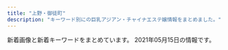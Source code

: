 ```yaml
---
title: "上野・御徒町"
description: "キーワード別にの巨乳アジアン・チャイナエステ嬢情報をまとめました。"
---
```


新着画像と新着キーワードをまとめています。
2021年05月15日の情報です。

<DmmAffiliateIns />
<KeywordTable
  shops={
    [
    {
        "keywords": {
            "90": 2,
            "85": 2,
            "86": 2
        },
        "url": "https://www.ueno-assistant.com/",
        "name": "\u5973\u624b",
        "img_links": [
            "http://www.ueno-assistant.com/images/1.jpg",
            "http://www.ueno-assistant.com/images/index_18.jpg",
            "http://www.ueno-assistant.com/images/index_07.png",
            "https://www.ueno-assistant.com/images/opbs21-4t.jpg",
            "https://www.ueno-assistant.com/images/index_07.png",
            "https://www.ueno-assistant.com/images/1.jpg",
            "https://www.ueno-assistant.com/images/index_05.png",
            "https://www.ueno-assistant.com/images/index_19.jpg",
            "http://www.ueno-assistant.com/images/4.jpg",
            "http://www.ueno-assistant.com/images/opbs20-9.jpg",
            "http://www.ueno-assistant.com/images/opbs21-4.jpg",
            "http://www.ueno-assistant.com/images/index_05.png",
            "https://www.ueno-assistant.com/images/index_03.png",
            "https://www.ueno-assistant.com/images/index_20.jpg",
            "http://www.ueno-assistant.com/images/index_19.jpg",
            "https://www.ueno-assistant.com/images/opbs20-17.jpg",
            "http://www.ueno-assistant.com/images/index_20.jpg",
            "http://www.ueno-assistant.com/images/index_08.png",
            "http://www.ueno-assistant.com/images/index_03.png",
            "http://www.ueno-assistant.com/images/opbs20-17.jpg",
            "https://www.ueno-assistant.com/images/es21-1.jpg",
            "https://www.ueno-assistant.com/images/index_08.png",
            "http://www.ueno-assistant.com/images/a0.jpg",
            "https://www.ueno-assistant.com/images/index_06.png",
            "http://www.ueno-assistant.com/images/index_06.png",
            "http://www.ueno-assistant.com/images/opbs21-4t.jpg",
            "https://www.ueno-assistant.com/images/index_09.png",
            "https://www.ueno-assistant.com/images/4.jpg",
            "https://www.ueno-assistant.com/images/a0.jpg",
            "https://www.ueno-assistant.com/images/opbs20-9.jpg",
            "http://www.ueno-assistant.com/images/index_02.png",
            "http://www.ueno-assistant.com/images/index_09.png",
            "https://www.ueno-assistant.com/images/index_02.png",
            "https://www.ueno-assistant.com/images/opbs21-4.jpg",
            "https://www.ueno-assistant.com/images/index_18.jpg",
            "http://www.ueno-assistant.com/images/es21-1.jpg"
        ],
        "station": "JR\u4e0a\u91ce\u99c5\u6d45\u8349\u53e3"
    },
    {
        "name": "Rei",
        "url": "http://yura-kunitachi.xyz/",
        "img_links": [
            "http://yura-kunitachi.xyz/_src/53513959/137080-osd41m-772.jpg",
            "http://yura-kunitachi.xyz/_src/53513953/navi_06.png",
            "http://yura-kunitachi.xyz/_src/53513929/wechatimg93.jpg",
            "http://yura-kunitachi.xyz/_src/53513935/wechatimg92.jpg",
            "http://yura-kunitachi.xyz/_src/53513931/wechatimg89.jpg",
            "http://yura-kunitachi.xyz/_src/53513947/navi_03.png",
            "http://yura-kunitachi.xyz/_src/53513943/navi_01.png",
            "http://yura-kunitachi.xyz/_src/53513910/5f5316158ec7f0d0727854410a5be46303a324b1fef3ef0de82fa8c4fe0f59d4.jpg",
            "http://yura-kunitachi.xyz/_src/53513967/xxl_44c52558b2be4d61a2f879da7d157c31.jpg",
            "http://yura-kunitachi.xyz/_src/53513945/navi_02.png",
            "http://yura-kunitachi.xyz/_src/53513951/navi_05.png",
            "http://yura-kunitachi.xyz/_src/53513957/wechatimg229.jpg",
            "http://yura-kunitachi.xyz/_src/53513949/navi_04.png",
            "http://yura-kunitachi.xyz/_src/55498274/wechatimg8.jpg",
            "http://yura-kunitachi.xyz/_src/53513961/wechatimg97.jpg",
            "http://yura-kunitachi.xyz/_src/53513933/wechatimg90.jpg",
            "http://yura-kunitachi.xyz/_src/53513965/wechatimg81_20210306210100439.jpg",
            "http://yura-kunitachi.xyz/_src/55498272/wechatimg91.jpg",
            "http://yura-kunitachi.xyz/_src/53513942/3da7d3dc6ee4f2d3861295bdb20452b671deb86c6f4e442ebce1715dc06eb99e.jpg",
            "http://yura-kunitachi.xyz/_src/53513955/cam.jpg",
            "http://yura-kunitachi.xyz/_src/53513963/wechatimg102.jpg"
        ],
        "station": "\u7530\u539f\u753a\u99c5\u30a8\u30ec\u30d9\u30fc\u30bf\u30fc\u53e3",
        "keywords": {}
    },
    {
        "station": "JR\u5fa1\u5f92\u753a\u99c5\u5357\u53e3",
        "keywords": {
            "D": 4,
            "87": 1,
            "C": 2,
            "88": 1,
            "85": 3,
            "E": 1,
            "86": 5,
            "\u30bb\u30af\u30b7\u30fc": 1
        },
        "img_links": [
            "https://moon-rabbit.info/js/sliderLine/slide_prev.png",
            "https://moon-rabbit.info/staffPhoto/s20201027003115.jpg",
            "https://moon-rabbit.info/staffPhoto/s20201026233537.jpg",
            "https://moon-rabbit.info/staffPhoto/b20201213182803.jpg",
            "https://moon-rabbit.info/staffPhoto/s20201027011627.jpg",
            "https://moon-rabbit.info/staffPhoto/s20210415212743.jpg",
            "https://moon-rabbit.info/staffPhoto/b20201027004342.jpg",
            "https://moon-rabbit.info/staffPhoto/s20210507144730.jpg",
            "https://moon-rabbit.info/staffPhoto/s20210401213854.jpg",
            "https://moon-rabbit.info/staffPhoto/s20210406172509.jpg",
            "https://moon-rabbit.info/staffPhoto/s20201026232438.jpg",
            "https://moon-rabbit.info/js/sliderLine/slide_next.png",
            "https://moon-rabbit.info/staffPhoto/s20210403124159.jpg",
            "https://moon-rabbit.info/staffPhoto/s20201027004342.jpg",
            "https://moon-rabbit.info/images/store/01.jpg",
            "https://moon-rabbit.info/staffPhoto/b20201026233328.jpg",
            "https://moon-rabbit.info/staffPhoto/b20201027011627.jpg",
            "https://moon-rabbit.info/images/store/03.jpg",
            "https://moon-rabbit.info/staffPhoto/b20201026232438.jpg",
            "https://moon-rabbit.info/staffPhoto/b20210415212743.jpg",
            "https://moon-rabbit.info/staffPhoto/s20210507144547.jpg",
            "https://moon-rabbit.info/staffPhoto/b20210401213854.jpg",
            "https://moon-rabbit.info/images/mobile.jpg",
            "https://moon-rabbit.info/staffPhoto/s20201213182803.jpg",
            "https://moon-rabbit.info/staffPhoto/s20201027002208.jpg",
            "https://moon-rabbit.info/staffPhoto/s20201026233328.jpg",
            "https://moon-rabbit.info/staffPhoto/b20201026233537.jpg",
            "https://moon-rabbit.info/images/returnBtn.png",
            "https://moon-rabbit.info/uploadfiles/images/campaignMoonRabbitInfo.jpg",
            "https://moon-rabbit.info/staffPhoto/s20210221135204.jpg",
            "https://moon-rabbit.info/staffPhoto/b20210221135204.jpg",
            "https://moon-rabbit.info/staffPhoto/b20201027003115.jpg",
            "https://moon-rabbit.info/images/store/02.jpg",
            "https://moon-rabbit.info/staffPhoto/b20210507144547.jpg",
            "https://moon-rabbit.info/staffPhoto/b20210406172509.jpg",
            "https://moon-rabbit.info/images/store/04.jpg",
            "https://moon-rabbit.info/staffPhoto/b20201027011549.jpg",
            "https://moon-rabbit.info/staffPhoto/s20210326172946.jpg",
            "https://moon-rabbit.info/staffPhoto/b20201027002208.jpg",
            "https://moon-rabbit.info/staffPhoto/s20201027011549.jpg",
            "https://moon-rabbit.info/staffPhoto/b20210403124159.jpg",
            "https://moon-rabbit.info/staffPhoto/b20210507144730.jpg",
            "https://moon-rabbit.info/staffPhoto/b20210416205502.jpg",
            "https://moon-rabbit.info/staffPhoto/b20210326172946.jpg",
            "https://moon-rabbit.info/staffPhoto/s20210416205502.jpg"
        ],
        "url": "https://moon-rabbit.info/",
        "name": "\u6708\u514e \u30b2\u30c3\u30c8"
    },
    {
        "img_links": [
            "http://www.sh-riraks.xyz/img/ttl_pickup.png",
            "http://www.sh-riraks.xyz/img/ttl_girls.png",
            "http://www.sh-riraks.xyz/uploads/201130/1-201130133029220.jpg",
            "http://www.sh-riraks.xyz/uploads/201130/1-201130133012441.jpg",
            "http://www.sh-riraks.xyz/uploads/201130/1-201130132956292.jpg",
            "http://www.sh-riraks.xyz/img/ttl_wnew.png",
            "http://www.sh-riraks.xyz/uploads/201130/1-201130132942Y6.jpg",
            "http://www.sh-riraks.xyz/uploads/201130/1-20113013311Rc.jpg",
            "http://www.sh-riraks.xyz/uploads/200617/1-20061G54941Z9.jpg",
            "http://www.sh-riraks.xyz/uploads/201130/1-201130133215X9.jpg",
            "http://www.sh-riraks.xyz/uploads/181001/1-1Q001142IB48.jpg",
            "http://www.sh-riraks.xyz/uploads/200617/1-20061G54ZQ14.jpg",
            "http://www.sh-riraks.xyz/uploads/180521/1-1P5211649103K.jpg",
            "http://www.sh-riraks.xyz/uploads/200617/1-20061G54TIb.jpg",
            "http://www.sh-riraks.xyz/uploads/181001/1-1Q001142T6406.jpg",
            "http://www.sh-riraks.xyz/uploads/201130/1-201130133129441.jpg",
            "http://www.sh-riraks.xyz/img/ttl_mobile.png",
            "http://www.sh-riraks.xyz/uploads/180521/1-1P52116495SC.jpg",
            "http://www.sh-riraks.xyz/uploads/201130/1-201130133045611.jpg",
            "http://www.sh-riraks.xyz/uploads/191015/1-1910151T03I48.jpg",
            "http://www.sh-riraks.xyz/uploads/allimg/180604/1-1P60410212A02.jpg",
            "http://www.sh-riraks.xyz/uploads/201130/1-201130133145E0.jpg",
            "http://www.sh-riraks.xyz/img/ttl_staff.png",
            "http://www.sh-riraks.xyz/uploads/190611/1-1Z611153S2561.jpg",
            "http://www.sh-riraks.xyz/uploads/200107/1-20010F92019226.jpg"
        ],
        "name": "\u5922\u306e\u8776\u3005",
        "url": "http://www.sh-riraks.xyz/",
        "keywords": {
            "C": 17
        },
        "station": "JR\u5fa1\u5f92\u753a\u99c5\u5357\u53e3"
    },
    {
        "keywords": {},
        "name": "\u53f0\u6e7e\u30ea\u30be\u30fc\u30c8",
        "url": "http://taiwan-resort.com/",
        "img_links": [
            "http://taiwan-resort.com/img/tel_img.png",
            "http://taiwan-resort.com/img/head_img.png",
            "http://taiwan-resort.com/img/corona-3.jpg",
            "http://taiwan-resort.com/img/mask01.jpg",
            "http://taiwan-resort.com/img/photo_01.jpg",
            "http://taiwan-resort.com/img/anna.png",
            "http://taiwan-resort.com/img/3kenon.png",
            "http://taiwan-resort.com/img/pagetop.png",
            "http://taiwan-resort.com/img/aoi.jpg",
            "http://taiwan-resort.com/img/rei.jpg",
            "http://taiwan-resort.com/img/2biore.png",
            "http://taiwan-resort.com/img/mask03.jpg",
            "http://taiwan-resort.com/img/topbg02.jpg",
            "http://taiwan-resort.com/img/corona-4.jpg",
            "http://taiwan-resort.com/img/hina.jpg",
            "http://taiwan-resort.com/img/coming.jpg",
            "http://taiwan-resort.com/img/sara002.jpg",
            "http://taiwan-resort.com/img/corona-5.jpg",
            "http://taiwan-resort.com/img/mask04.jpg",
            "http://taiwan-resort.com/img/1purazuma.png",
            "http://taiwan-resort.com/img/emi001.jpg",
            "http://taiwan-resort.com/img/erika01.jpg",
            "http://taiwan-resort.com/img/sayaka.jpg",
            "http://taiwan-resort.com/img/honoka02.jpg",
            "http://taiwan-resort.com/img/kasumi.jpg",
            "http://taiwan-resort.com/img/yuki.jpg",
            "http://taiwan-resort.com/img/corona-2.jpg",
            "http://taiwan-resort.com/img/mask02.jpg",
            "http://taiwan-resort.com/img/iphone.png",
            "http://taiwan-resort.com/img/4ugai.png",
            "http://taiwan-resort.com/img/mami002.png",
            "http://taiwan-resort.com/img/mask05.jpg"
        ],
        "station": "JR\u5fa1\u5f92\u753a\u99c5\u5357\u53e3"
    },
    {
        "station": "JR\u5fa1\u5f92\u753a\u99c5\u5357\u53e3",
        "img_links": [
            "http://esthe-massage.black/images/sta11.jpg",
            "http://esthe-massage.black/images/acc.jpg",
            "http://esthe-massage.black/images/cg4.jpg",
            "http://esthe-massage.black/images/tit4.png",
            "http://esthe-massage.black/images/sta1.jpg",
            "http://esthe-massage.black/images/cg7.jpg",
            "http://esthe-massage.black/images/footer.jpg",
            "http://esthe-massage.black/images/sys02.jpg",
            "http://esthe-massage.black/images/cg8.jpg",
            "http://esthe-massage.black/images/sta3.jpg",
            "http://esthe-massage.black/images/index_bn_03.jpg",
            "http://esthe-massage.black/images/cg1.jpg",
            "http://esthe-massage.black/images/sta8.jpg",
            "http://esthe-massage.black/images/index_an_04.jpg",
            "http://esthe-massage.black/images/index_bn_01.jpg",
            "http://esthe-massage.black/images/index_an_06.jpg",
            "http://esthe-massage.black/images/sta12.jpg",
            "http://esthe-massage.black/images/index_bn_05.jpg",
            "http://esthe-massage.black/images/qr.jpg",
            "http://esthe-massage.black/images/tit2.png",
            "http://esthe-massage.black/images/index_an_03.jpg",
            "http://esthe-massage.black/images/sta10.jpg",
            "http://esthe-massage.black/images/sta6.jpg",
            "http://esthe-massage.black/images/sys03.jpg",
            "http://cdn.dino-es.com/images/logo/88x31DinoEs.png",
            "http://esthe-massage.black/images/te.png",
            "http://esthe-massage.black/images/index_an_02.jpg",
            "http://esthe-massage.black/images/tit5.png",
            "http://esthe-massage.black/images/tit1.png",
            "http://esthe-massage.black/images/cg12.jpg",
            "http://esthe-massage.black/images/top.jpg",
            "http://esthe-massage.black/images/cg2.jpg",
            "http://esthe-massage.black/images/cg3.jpg",
            "http://esthe-massage.black/images/cg10.jpg",
            "http://esthe-massage.black/images/sta2.jpg",
            "http://esthe-massage.black/images/sta7.jpg",
            "http://esthe-massage.black/images/index_an_05.jpg",
            "http://esthe-massage.black/images/index_an_01.jpg",
            "http://esthe-massage.black/images/link_3.jpg",
            "http://esthe-massage.black/images/cg11.jpg",
            "http://esthe-massage.black/images/sta5.jpg",
            "http://esthe-massage.black/images/cg5.jpg",
            "http://esthe-massage.black/images/index_bn_06.jpg",
            "http://esthe-massage.black/images/sys01.jpg",
            "http://esthe-massage.black/images/index_bn_02.jpg",
            "http://esthe-massage.black/images/cg6.jpg"
        ],
        "name": "\u30ab\u30eb\u30de\u30ea\u30be\u30fc\u30c8\uff06\u30b9\u30d1",
        "url": "http://esthe-massage.black/",
        "keywords": {
            "E": 4,
            "89": 4,
            "D": 16,
            "82": 30,
            "C": 4,
            "84": 8
        }
    },
    {
        "station": "JR\u5fa1\u5f92\u753a\u99c5\u5357\u53e3",
        "url": "http://ikoi.ies.fun/",
        "img_links": [],
        "name": "\u61a9",
        "keywords": {}
    },
    {
        "station": "JR\u5fa1\u5f92\u753a\u99c5\u5317\u53e3",
        "img_links": [],
        "keywords": {},
        "name": "\u30de\u30ab\u30ed\u30f3",
        "url": "http://www.macaron.esjoho.com/"
    },
    {
        "station": "JR\u4e0a\u91ce\u99c5\u5165\u8c37\u53e3",
        "url": "https://ueno-mensesthe.com/",
        "img_links": [
            "https://ueno-mensesthe.com/wp/wp-content/uploads/2021/04/haruko2-150x150.jpg",
            "https://ueno-mensesthe.com/footer/footer-line.png",
            "https://ueno-mensesthe.com/footer/footer-tel.png",
            "https://ueno-mensesthe.com/wp/wp-content/uploads/2021/02/hina-150x150.jpg",
            "https://ueno-mensesthe.com/room/room-l1.jpg",
            "https://ueno-mensesthe.com/icon/line.png",
            "https://ueno-mensesthe.com/wp/wp-content/uploads/2021/03/ayumi1.jpg",
            "https://ueno-mensesthe.com/images/top0.jpg",
            "https://ueno-mensesthe.com/wp/wp-content/uploads/2021/04/sari2.jpg",
            "https://ueno-mensesthe.com/wp/wp-content/uploads/2021/02/hina3.jpg",
            "https://ueno-mensesthe.com/room/room-l8.jpg",
            "https://ueno-mensesthe.com/wp/wp-content/uploads/2021/02/mirai1.jpg",
            "https://ueno-mensesthe.com/images/cos2.jpg",
            "https://ueno-mensesthe.com/images/top3.jpg",
            "https://ueno-mensesthe.com/wp/wp-content/uploads/2021/02/yuki.jpg",
            "https://ueno-mensesthe.com/room/room-l7.jpg",
            "https://ueno-mensesthe.com/images/clear.png",
            "https://ueno-mensesthe.com/wp/wp-content/uploads/2021/03/ayumi2-1-200x300.jpg",
            "https://ueno-mensesthe.com/icon/facebook.png",
            "https://ueno-mensesthe.com/wp/wp-content/uploads/2021/05/hikari-1.jpg",
            "https://ueno-mensesthe.com/images/top1.jpg",
            "https://ueno-mensesthe.com/wp/wp-content/uploads/2021/02/hina2.jpg",
            "https://ueno-mensesthe.com/wp/wp-content/uploads/2021/03/ayumi2-1-150x150.jpg",
            "https://ueno-mensesthe.com/images/flower.png",
            "https://ueno-mensesthe.com/wp/wp-content/uploads/2021/02/hana.jpg",
            "https://ueno-mensesthe.com/wp/wp-content/uploads/2021/04/haruko2.jpg",
            "https://ueno-mensesthe.com/room/room-l2.jpg",
            "https://ueno-mensesthe.com/wp/wp-content/uploads/2021/02/yuki2.jpg",
            "https://ueno-mensesthe.com/wp/wp-content/uploads/2021/04/sari2-150x150.jpg",
            "https://ueno-mensesthe.com/room/room-l4.jpg",
            "https://ueno-mensesthe.com/wp/wp-content/uploads/2021/02/hina.jpg",
            "https://ueno-mensesthe.com/icon/yelp.png",
            "https://ueno-mensesthe.com/wp/wp-content/uploads/2021/05/kaori-1.jpg",
            "https://ueno-mensesthe.com/wp/wp-content/uploads/2021/04/haruko1.jpg",
            "https://ueno-mensesthe.com/images/qrcode.png",
            "https://ueno-mensesthe.com/footer/footer-staff.png",
            "https://ueno-mensesthe.com/room/room-l3.jpg",
            "https://ueno-mensesthe.com/wp/wp-content/uploads/2021/05/ai-1.jpg",
            "https://ueno-mensesthe.com/wp/wp-content/uploads/2021/03/ayumi2.jpg",
            "https://ueno-mensesthe.com/wp/wp-content/uploads/2021/04/sari2-200x300.jpg",
            "https://ueno-mensesthe.com/wp/wp-content/uploads/2021/02/hina-200x300.jpg",
            "https://ueno-mensesthe.com/images/top2.jpg",
            "https://ueno-mensesthe.com/wp/wp-content/uploads/2021/04/haruko2-200x300.jpg",
            "https://ueno-mensesthe.com/wp/wp-content/uploads/2021/01/main-300x244.png",
            "https://ueno-mensesthe.com/images/cos1.jpg",
            "https://ueno-mensesthe.com/wp/wp-content/uploads/2021/01/main-150x150.png",
            "https://ueno-mensesthe.com/images/main-sp.jpg",
            "https://ueno-mensesthe.com/room/room-l10.jpg",
            "https://ueno-mensesthe.com/wp/wp-content/uploads/2021/02/mirai2.jpg",
            "https://ueno-mensesthe.com/room/room-l9.jpg",
            "https://ueno-mensesthe.com/wp/wp-content/uploads/2021/04/sari1.jpg",
            "https://ueno-mensesthe.com/images/header3.png",
            "https://ueno-mensesthe.com/icon/twitter.png",
            "https://ueno-mensesthe.com/images/main.jpg"
        ],
        "keywords": {
            "D": 20,
            "\u30bb\u30af\u30b7\u30fc": 4,
            "C": 10,
            "F": 4
        },
        "name": "\u697d\u5712"
    },
    {
        "keywords": {},
        "img_links": [
            "http://lena.este.work/images/bnr_200_40.jpg",
            "http://lena.este.work/images/mainvisual2_right.jpg",
            "http://lena.este.work/images/mainvisual2_left.jpg",
            "http://lena.este.work/images/icon_twitter.png",
            "http://lena.este.work/images/bnr_160_45.jpg",
            "http://lena.este.work/images/line.png",
            "http://lena.este.work/images/bnr_468_60.jpg",
            "http://lena.este.work/images/mainvisual_txt.png",
            "http://lena.este.work/images/mainvisual1_left.jpg",
            "http://lena.este.work/images_staff/staff-1.jpg",
            "http://lena.este.work/images_staff/staff-2.jpg",
            "http://lena.este.work/images/no_image.jpg",
            "http://lena.este.work/images_staff/staff-4.jpg",
            "http://lena.este.work/images/mainvisual1_right.jpg",
            "http://lena.este.work/images/bnr_88_31.jpg",
            "http://lena.este.work/images_staff/staff-3.jpg"
        ],
        "name": "\u30a2\u30ed\u30de\u30ed\u30ea\u30fc\u30bf",
        "url": "http://lena.este.work/",
        "station": "\u6e6f\u5cf6\u99c5"
    },
    {
        "img_links": [
            "http://ndyjp.com/images/1/8.jpg",
            "http://ndyjp.com/images/s5.jpg",
            "http://ndyjp.com/images/1/a13.jpg",
            "http://ndyjp.com/images/1/2.jpg",
            "http://ndyjp.com/images/s1.jpg",
            "http://ndyjp.com/images/1/a12.jpg",
            "http://ndyjp.com/images/1/a10.jpg",
            "http://ndyjp.com/images/s4.jpg",
            "http://ndyjp.com/images/mobile.jpg",
            "http://ndyjp.com/images/1/4.jpg",
            "http://ndyjp.com/images/1/3.jpg",
            "http://ndyjp.com/images/1/a5.jpg",
            "http://ndyjp.com/images/staff10.jpg",
            "http://ndyjp.com/images/1/a15.jpg",
            "http://ndyjp.com/images/staff9.jpg",
            "http://ndyjp.com/images/1/a11.jpg",
            "http://ndyjp.com/images/1/a14.jpg",
            "http://ndyjp.com/images/s03.jpg",
            "http://ndyjp.com/images/staff1.jpg",
            "http://ndyjp.com/images/ditu.jpg",
            "http://ndyjp.com/images/staff11.jpg",
            "http://ndyjp.com/images/s3.jpg",
            "http://ndyjp.com/images/top.png",
            "http://ndyjp.com/images/s2.jpg",
            "http://ndyjp.com/images/1/1.jpg"
        ],
        "name": "\u7652\u3057\u30d9\u30b9\u30c8",
        "station": "JR\u5fa1\u5f92\u753a\u99c5\u5317\u53e3",
        "url": "http://ndyjp.com/",
        "keywords": {
            "C": 7
        }
    },
    {
        "url": "http://tubakihime.link/",
        "station": "\u6e6f\u5cf6\u99c52\u756a",
        "keywords": {},
        "img_links": [
            "http://tubakihime.link/_src/54585085/4.jpg",
            "http://tubakihime.link/_src/54585079/1.jpg",
            "http://tubakihime.link/_src/54585177/wechatimg1740.jpg",
            "http://tubakihime.link/_src/54585112/wechatimg1741.jpg",
            "http://tubakihime.link/_src/54585171/wechatimg1739.jpg",
            "http://tubakihime.link/_src/54585157/wechatimg1740.jpg",
            "http://tubakihime.link/_src/55239408/heaven2.png",
            "http://tubakihime.link/_src/54585174/wechatimg1741.jpg",
            "http://tubakihime.link/_src/54585103/5.jpg",
            "http://tubakihime.link/_src/54585122/wechatimg1743.jpg",
            "http://tubakihime.link/_src/54585172/wechatimg1739.jpg",
            "http://tubakihime.link/_src/54585097/2.jpg",
            "http://tubakihime.link/_src/54585099/3.jpg",
            "http://tubakihime.link/_src/54585101/4.jpg",
            "http://tubakihime.link/_src/54585113/wechatimg1743.jpg",
            "http://tubakihime.link/_src/54585170/wechatimg1743.jpg",
            "http://tubakihime.link/_src/54585155/cam.jpg",
            "http://tubakihime.link/_src/54585148/heaven4.png",
            "http://tubakihime.link/_src/54585081/2.jpg",
            "http://tubakihime.link/_src/54585156/wechatimg1740.jpg",
            "http://tubakihime.link/_src/54585166/wechatimg1741.jpg",
            "http://tubakihime.link/_src/54585109/cam.jpg",
            "http://tubakihime.link/_src/54585154/wechatimg1739.jpg",
            "http://tubakihime.link/_src/54585110/cam.jpg",
            "http://tubakihime.link/_src/54585143/wechatimg1739.jpg",
            "http://tubakihime.link/_src/54585087/5.jpg",
            "http://tubakihime.link/_src/54585169/wechatimg1743.jpg",
            "http://tubakihime.link/_src/54585094/wechatimg1743.jpg",
            "http://tubakihime.link/_src/54585093/wechatimg1741.jpg",
            "http://tubakihime.link/_src/54585107/cam.jpg",
            "http://tubakihime.link/_src/54585181/wechatimg313.jpg",
            "http://tubakihime.link/_src/54585124/wechatimg1739.jpg",
            "http://tubakihime.link/_src/54585083/3.jpg",
            "http://tubakihime.link/_src/54585146/int2.png",
            "http://tubakihime.link/_src/54585144/wechatimg1740.jpg",
            "http://tubakihime.link/_src/54585105/6.jpg",
            "http://tubakihime.link/_src/54585095/1.jpg",
            "http://tubakihime.link/_src/54585178/wechatimg1740.jpg",
            "http://tubakihime.link/_src/54585175/wechatimg1741.jpg",
            "http://tubakihime.link/_src/54585089/6.jpg",
            "http://tubakihime.link/_src/55239393/heaven1.png"
        ],
        "name": "HEAVEN\u30fb\u30d8\u30d6\u30f3"
    },
    {
        "url": "http://rlx-salon.com/",
        "img_links": [
            "http://rlx-salon.com/img/nav-004.png",
            "http://rlx-salon.com/staff/riri/01.png",
            "http://rlx-salon.com/img/no.png",
            "http://rlx-salon.com/img/stb.jpg",
            "http://rlx-salon.com/img/nav-006.png",
            "http://rlx-salon.com/img/tel.png",
            "http://rlx-salon.com/img/stt.jpg",
            "http://rlx-salon.com/img/nav-002.png",
            "http://rlx-salon.com/staff/ruru/01.png",
            "http://rlx-salon.com/img/nav-005.png",
            "http://rlx-salon.com/staff/risa/01.png",
            "http://rlx-salon.com/img/nav-003.png",
            "http://rlx-salon.com/img/nav-001.png"
        ],
        "station": "\u8535\u524d\u99c5",
        "name": "\u30d0\u30cb\u30e9",
        "keywords": {}
    },
    {
        "name": "\u5a9a\u59eb\uff5e\u30d3\u30ad\uff5e",
        "station": "JR\u5fa1\u5f92\u753a\u99c5\u5317\u53e3",
        "img_links": [
            "http://biki-massage.work/sp/img/s1.jpg",
            "http://biki-massage.work/img/s6.jpg",
            "http://biki-massage.work/sp/img/time.jpg",
            "http://biki-massage.work/img/head.jpg",
            "http://biki-massage.work/img/sta6.jpg",
            "http://biki-massage.work/sp/img/t-s.jpg",
            "http://biki-massage.work/sp/img/t-a.jpg",
            "http://biki-massage.work/img/fla1.jpg",
            "http://biki-massage.work/sp/img/tel.jpg",
            "http://biki-massage.work/sp/img/botton.jpg",
            "http://biki-massage.work/sp/img/t-r.jpg",
            "http://biki-massage.work/sp/img/add.jpg",
            "http://biki-massage.work/img/campian.jpg",
            "http://biki-massage.work/img/nos.jpg",
            "http://biki-massage.work/sp/img/pc.jpg",
            "http://biki-massage.work/img/s3.jpg",
            "http://biki-massage.work/sp/img/s3.jpg",
            "http://biki-massage.work/img/fla3.jpg",
            "http://biki-massage.work/img/sta1.jpg",
            "http://biki-massage.work/img/fla2.jpg",
            "http://biki-massage.work/img/sta5.jpg",
            "http://biki-massage.work/sp/img/s4.jpg",
            "http://biki-massage.work/sp/img/pic.jpg",
            "http://biki-massage.work/sp/img/tit.jpg",
            "http://biki-massage.work/sp/img/s6.jpg",
            "http://biki-massage.work/img/s5.jpg",
            "http://biki-massage.work/img/botton.jpg",
            "http://biki-massage.work/sp/img/p3.jpg",
            "http://biki-massage.work/sp/img/s5.jpg",
            "http://biki-massage.work/sp/img/sys.jpg",
            "http://biki-massage.work/img/s2.jpg",
            "http://biki-massage.work/img/st1.jpg",
            "http://biki-massage.work/sp/img/p2.jpg",
            "http://biki-massage.work/img/mo.png",
            "http://biki-massage.work/img/st2.jpg",
            "http://biki-massage.work/sp/img/info.jpg",
            "http://biki-massage.work/img/s4.jpg",
            "http://biki-massage.work/sp/img/t-o.jpg",
            "http://biki-massage.work/img/st5.jpg",
            "http://biki-massage.work/sp/img/p6.jpg",
            "http://biki-massage.work/img/st3.jpg",
            "http://biki-massage.work/sp/img/s2.jpg",
            "http://biki-massage.work/img/st6.jpg",
            "http://biki-massage.work/sp/img/t-t.jpg",
            "http://biki-massage.work/img/sta4.jpg",
            "http://biki-massage.work/img/sta2.jpg",
            "http://biki-massage.work/img/sta3.jpg",
            "http://biki-massage.work/img/st4.jpg",
            "http://biki-massage.work/sp/img/cam.jpg",
            "http://biki-massage.work/img/s1.jpg"
        ],
        "keywords": {
            "C": 16,
            "87": 2,
            "83": 1,
            "88": 2,
            "D": 3,
            "86": 7,
            "E": 1
        },
        "url": "http://biki-massage.work/"
    },
    {
        "name": "CoCo-Arashi",
        "url": "https://cc-tokyo.xyz/",
        "station": "\u4e0a\u91ce\u99c5\u5e83\u5c0f\u8def\u53e3",
        "keywords": {
            "86": 13,
            "83": 3,
            "84": 3,
            "85": 23,
            "87": 6
        },
        "img_links": [
            "https://cc-tokyo.xyz/room/1.jpg",
            "https://cc-tokyo.xyz/banner/468x60.jpg",
            "https://cc-tokyo.xyz/images/barAccess.jpg",
            "https://cc-tokyo.xyz/therapist/emi1.jpg",
            "https://cc-tokyo.xyz/images/barSystem.jpg",
            "https://cc-tokyo.xyz/images/indexMap.jpg",
            "https://cc-tokyo.xyz/therapist/moe1.jpg",
            "https://cc-tokyo.xyz/images/barTherapist.jpg",
            "https://cc-tokyo.xyz/therapist/mai1.jpg",
            "https://cc-tokyo.xyz/therapist/yuri1.jpg",
            "https://cc-tokyo.xyz/images/magazine.jpg",
            "https://cc-tokyo.xyz/images/movie.jpg",
            "https://cc-tokyo.xyz/images/mobile.jpg",
            "https://cc-tokyo.xyz/images/coverGirlText.png",
            "https://cc-tokyo.xyz/images/barInfo.jpg",
            "https://cc-tokyo.xyz/therapist/momoka1.jpg",
            "https://cc-tokyo.xyz/therapist/comingSoon.jpg",
            "https://cc-tokyo.xyz/therapist/mari1.jpg",
            "https://cc-tokyo.xyz/therapist/minami1.jpg",
            "https://cc-tokyo.xyz/therapist/yui1.jpg",
            "https://cc-tokyo.xyz/therapist/hinako1.jpg",
            "https://cc-tokyo.xyz/images/barProfile.jpg",
            "https://cc-tokyo.xyz/therapist/saya1.jpg",
            "https://cc-tokyo.xyz/images/barLink.jpg",
            "https://cc-tokyo.xyz/therapist/yanyan1.jpg",
            "https://cc-tokyo.xyz/therapist/yuyu1.jpg",
            "https://cc-tokyo.xyz/banner/88x31.jpg",
            "https://cc-tokyo.xyz/images/concept.jpg",
            "http://www.a-side.com/ad/koko/include/banner/koko_200x40.png"
        ]
    },
    {
        "name": "Dear -\u30c7\u30a3\u30a2-",
        "url": "https://re.uouono.com/",
        "img_links": [],
        "station": "JR\u5fa1\u5f92\u753a\u99c5\u5317\u53e3",
        "keywords": {}
    },
    {
        "url": "https://20oasis.com/",
        "keywords": {
            "84": 1,
            "90": 1,
            "85": 1
        },
        "img_links": [
            "https://20oasis.com/images/14.jpg",
            "https://20oasis.com/images/1.jpg",
            "https://20oasis.com/images/os21-14.jpg",
            "https://20oasis.com/images/index_03.png",
            "https://20oasis.com/images/index_09.png",
            "https://20oasis.com/images/os21-10.jpg",
            "https://20oasis.com/images/4.jpg",
            "https://20oasis.com/images/index_06.png",
            "https://20oasis.com/images/index_08.png",
            "https://20oasis.com/images/index_02.png",
            "https://20oasis.com/images/index_07.png",
            "https://20oasis.com/images/index_20.jpg",
            "https://20oasis.com/images/os21-11.jpg",
            "https://20oasis.com/images/index_05.png",
            "https://20oasis.com/images/a0.jpg",
            "https://20oasis.com/images/eso21-1.jpg",
            "https://20oasis.com/images/os21-7.jpg"
        ],
        "name": "\u30aa\u30a2\u30b7\u30b9",
        "station": "JR\u4e0a\u91ce\u99c5\u5165\u8c37\u53e3"
    },
    {
        "name": "\u30de\u30fc\u30ad\u30e5\u30ea\u30fcMERCURY",
        "url": "http://foryou-es.info/",
        "img_links": [
            "http://www.foryou-es.info/img/yui.png",
            "http://www.foryou-es.info/img/yui1.jpg",
            "http://foryou-es.info/images/tt.png",
            "http://foryou-es.info/images/news.jpg",
            "http://foryou-es.info/images/sm.jpg",
            "http://www.foryou-es.info/sp/images/staff_t.jpg",
            "http://www.foryou-es.info/sp/images/rec2.jpg",
            "http://www.foryou-es.info/sp/img/sia3.jpg",
            "http://www.foryou-es.info/images/sm.jpg",
            "http://www.foryou-es.info/images/tel.png",
            "http://www.foryou-es.info/img/sara3.jpg",
            "http://www.foryou-es.info/img/rora.png",
            "http://www.foryou-es.info/img/rora2.jpg",
            "http://foryou-es.info/img/sia.png",
            "http://foryou-es.info/img/seiko.png",
            "http://www.foryou-es.info/sp/staff/yuri.png",
            "http://foryou-es.info/images/ac.jpg",
            "http://foryou-es.info/img/riko1.jpg",
            "http://foryou-es.info/img/riko.png",
            "http://www.foryou-es.info/img/sia1.jpg",
            "http://www.foryou-es.info/img/yui3.jpg",
            "http://foryou-es.info/images/so.jpg",
            "http://www.foryou-es.info/img/honey.png",
            "http://foryou-es.info/img/sara.png",
            "http://www.foryou-es.info/sp/images/rec1.jpg",
            "http://www.foryou-es.info/sp/img/sia2.jpg",
            "http://foryou-es.info/images/interior_t.jpg",
            "http://foryou-es.info/img/honey1.jpg",
            "http://www.foryou-es.info/img/yuri2.jpg",
            "http://www.foryou-es.info/img/rora3.jpg",
            "http://www.foryou-es.info/img/yuri.png",
            "http://www.foryou-es.info/img/saki2.jpg",
            "http://www.foryou-es.info/sp/img/honey3.jpg",
            "http://www.foryou-es.info/sp/img/sia1.jpg",
            "http://foryou-es.info/img/miki2.jpg",
            "http://foryou-es.info/img/sia1.jpg",
            "http://foryou-es.info/img/sia3.jpg",
            "http://www.foryou-es.info/sp/images/head.jpg",
            "http://www.foryou-es.info/images/so.jpg",
            "http://foryou-es.info/img/hina4.jpg",
            "http://www.foryou-es.info/images/staff_t.jpg",
            "http://www.foryou-es.info/sp/images/pc.jpg",
            "http://foryou-es.info/img/miki3.jpg",
            "http://foryou-es.info/images/interior1.png",
            "http://www.foryou-es.info/images/zy.png",
            "http://www.foryou-es.info/img/honey2.jpg",
            "http://foryou-es.info/img/sara2.jpg",
            "http://www.foryou-es.info/sp/img/sara.png",
            "http://www.foryou-es.info/sp/staff/yui.png",
            "http://foryou-es.info/img/saki2.jpg",
            "http://foryou-es.info/images/staff_t.jpg",
            "http://www.foryou-es.info/sp/images/news.png",
            "http://www.foryou-es.info/img/riko1.jpg",
            "http://foryou-es.info/images/tp.png",
            "http://www.foryou-es.info/sp/img/seiko.png",
            "http://foryou-es.info/img/yui3.jpg",
            "http://www.foryou-es.info/sp/img/rora3.jpg",
            "http://foryou-es.info/images/newface.jpg",
            "http://www.foryou-es.info/img/yuri3.jpg",
            "http://www.foryou-es.info/sp/img/seiko1.jpg",
            "http://www.foryou-es.info/img/yui2.jpg",
            "http://www.foryou-es.info/sp/menu/top.jpg",
            "http://www.foryou-es.info/images/newface.jpg",
            "http://foryou-es.info/img/saki3.jpg",
            "http://www.foryou-es.info/img/saki.png",
            "http://www.foryou-es.info/sp/img/riko2.jpg",
            "http://www.foryou-es.info/sp/img/seiko3.jpg",
            "http://foryou-es.info/img/honey.png",
            "http://foryou-es.info/img/sia2.jpg",
            "http://www.foryou-es.info/images/info.jpg",
            "http://foryou-es.info/img/rora.png",
            "http://www.foryou-es.info/sp/img/rora4.jpg",
            "http://foryou-es.info/img/rora3.jpg",
            "http://www.foryou-es.info/sp/img/miki3.jpg",
            "http://www.foryou-es.info/images/rem.jpg",
            "http://www.foryou-es.info/images/blog.jpg",
            "http://foryou-es.info/img/yuri3.jpg",
            "http://foryou-es.info/img/yuri1.jpg",
            "http://www.foryou-es.info/sp/img/riko4.jpg",
            "http://foryou-es.info/img/sara1.jpg",
            "http://foryou-es.info/img/saki1.jpg",
            "http://www.foryou-es.info/sp/img/riko3.jpg",
            "http://www.foryou-es.info/img/saki3.jpg",
            "http://foryou-es.info/img/rora1.jpg",
            "http://www.foryou-es.info/sp/img/rora2.jpg",
            "http://www.foryou-es.info/sp/menu/staff.jpg",
            "http://foryou-es.info/img/yuri2.jpg",
            "http://www.foryou-es.info/images/si.png",
            "http://www.foryou-es.info/sp/images/newsb.jpg",
            "http://www.foryou-es.info/img/sara2.jpg",
            "http://foryou-es.info/images/interior.jpg",
            "http://foryou-es.info/img/hina1.jpg",
            "http://www.foryou-es.info/sp/img/rora.png",
            "http://www.foryou-es.info/sp/images/time.jpg",
            "http://www.foryou-es.info/img/rora1.jpg",
            "http://www.foryou-es.info/img/miki.png",
            "http://www.foryou-es.info/sp/img/hina.png",
            "http://www.foryou-es.info/images/tt.png",
            "http://www.foryou-es.info/img/miki1.jpg",
            "http://foryou-es.info/img/riko4.jpg",
            "http://www.foryou-es.info/sp/staff/saki.png",
            "http://www.foryou-es.info/sp/images/tel.jpg",
            "http://www.foryou-es.info/img/yuri1.jpg",
            "http://www.foryou-es.info/sp/img/miki.png",
            "http://www.foryou-es.info/img/hina3.jpg",
            "http://www.foryou-es.info/img/hina2.jpg",
            "http://foryou-es.info/images/mobile.jpg",
            "http://www.foryou-es.info/images/mobile.jpg",
            "http://www.foryou-es.info/img/miki3.jpg",
            "http://www.foryou-es.info/sp/img/miki1.jpg",
            "http://www.foryou-es.info/img/riko3.jpg",
            "http://www.foryou-es.info/img/sia3.jpg",
            "http://www.foryou-es.info/img/sia.png",
            "http://www.foryou-es.info/sp/images/sm.jpg",
            "http://www.foryou-es.info/sp/img/seiko4.jpg",
            "http://www.foryou-es.info/sp/img/riko1.jpg",
            "http://www.foryou-es.info/sp/img/yuri.png",
            "http://www.foryou-es.info/img/riko4.jpg",
            "http://www.foryou-es.info/img/sara1.jpg",
            "http://www.foryou-es.info/sp/images/top.jpg",
            "http://foryou-es.info/img/honey2.jpg",
            "http://foryou-es.info/img/saki.png",
            "http://foryou-es.info/images/tel.png",
            "http://foryou-es.info/img/riko3.jpg",
            "http://www.foryou-es.info/img/hina4.jpg",
            "http://www.foryou-es.info/images/interior_t.jpg",
            "http://www.foryou-es.info/images/news.jpg",
            "http://www.foryou-es.info/images/sa.jpg",
            "http://www.foryou-es.info/sp/img/sia4.jpg",
            "http://www.foryou-es.info/sp/img/riko.png",
            "http://www.foryou-es.info/img/seiko.png",
            "http://www.foryou-es.info/sp/menu/interior.jpg",
            "http://foryou-es.info/img/miki1.jpg",
            "http://www.foryou-es.info/img/honey1.jpg",
            "http://www.foryou-es.info/img/saki1.jpg",
            "http://foryou-es.info/images/sa.jpg",
            "http://foryou-es.info/img/rora4.jpg",
            "http://www.foryou-es.info/img/miki2.jpg",
            "http://www.foryou-es.info/images/sirase.jpg",
            "http://foryou-es.info/images/sirase.jpg",
            "http://foryou-es.info/img/yui1.jpg",
            "http://www.foryou-es.info/sp/img/miki2.jpg",
            "http://foryou-es.info/images/info.jpg",
            "http://foryou-es.info/img/honey3.jpg",
            "http://www.foryou-es.info/sp/img/honey2.jpg",
            "http://foryou-es.info/img/sara3.jpg",
            "http://www.foryou-es.info/sp/images/rec3.jpg",
            "http://www.foryou-es.info/images/koko_200x40.png",
            "http://foryou-es.info/img/riko2.jpg",
            "http://foryou-es.info/img/hina3.jpg",
            "http://www.foryou-es.info/sp/img/seiko2.jpg",
            "http://foryou-es.info/img/rora2.jpg",
            "http://www.foryou-es.info/sp/img/honey.png",
            "http://www.foryou-es.info/img/rora4.jpg",
            "http://www.foryou-es.info/images/tp.png",
            "http://foryou-es.info/img/yui.png",
            "http://foryou-es.info/img/hina2.jpg",
            "http://www.foryou-es.info/img/sara.png",
            "http://foryou-es.info/images/zy.png",
            "http://www.foryou-es.info/img/honey3.jpg",
            "http://foryou-es.info/images/koko_200x40.png",
            "http://foryou-es.info/img/yui2.jpg",
            "http://foryou-es.info/images/rem.jpg",
            "http://www.foryou-es.info/img/hina1.jpg",
            "http://www.foryou-es.info/img/sia2.jpg",
            "http://www.foryou-es.info/sp/img/sia.png",
            "http://www.foryou-es.info/images/interior1.png",
            "http://foryou-es.info/img/sia4.jpg",
            "http://www.foryou-es.info/sp/img/yui.png",
            "http://www.foryou-es.info/img/sia4.jpg",
            "http://www.foryou-es.info/sp/img/saki.png",
            "http://foryou-es.info/images/si.png",
            "http://foryou-es.info/images/blog.jpg",
            "http://www.foryou-es.info/sp/images/newface.png",
            "http://www.foryou-es.info/img/riko.png",
            "http://www.foryou-es.info/images/interior.jpg",
            "http://www.foryou-es.info/sp/img/honey1.jpg",
            "http://foryou-es.info/img/yuri.png",
            "http://foryou-es.info/img/hina.png",
            "http://www.foryou-es.info/img/riko2.jpg",
            "http://www.foryou-es.info/img/hina.png",
            "http://www.foryou-es.info/sp/img/rora1.jpg",
            "http://foryou-es.info/img/miki.png"
        ],
        "station": "JR\u5fa1\u5f92\u753a\u99c5\u5357\u53e3",
        "keywords": {
            "D": 10,
            "E": 5,
            "90": 4,
            "88": 9,
            "C": 25,
            "89": 31
        }
    },
    {
        "name": "\u30b9\u30d1 \u30a2\u30e2\u30fc\u30ec",
        "url": "http://spa-amore.info/",
        "station": "JR\u5fa1\u5f92\u753a\u99c5\u5317\u53e3",
        "img_links": [
            "http://spa-amore.info/uploads/rubyes/2019/12/img_3765.jpg",
            "http://spa-amore.info/uploads/rubyes/2020/03/lili.jpeg",
            "http://spa-amore.info/uploads/rubyes/images/no-photo.jpg",
            "http://spa-amore.info/uploads/rubyes/2017/02/subvisual_enquete.png",
            "http://spa-amore.info/uploads/rubyes/2017/02/bnr_side_credit.png",
            "http://spa-amore.info/uploads/rubyes/2019/10/img_4995.jpg",
            "http://spa-amore.info/uploads/rubyes/2017/02/subvisual_magazine.png",
            "http://spa-amore.info/uploads/rubyes/2017/02/subvisual_contact.png",
            "http://spa-amore.info/uploads/rubyes/2020/11/img_6654.jpg",
            "http://spa-amore.info/uploads/rubyes/2017/02/subvisual_qa.png",
            "http://spa-amore.info/uploads/rubyes/2019/03/img_35012.jpg",
            "http://spa-amore.info/uploads/rubyes/2017/03/img_bnr_concept.png",
            "http://spa-amore.info/uploads/rubyes/2017/02/subvisual_reserve.png",
            "http://spa-amore.info/uploads/rubyes/2018/06/img_6484de79a84e589afe69cac1.jpg",
            "http://spa-amore.info/uploads/rubyes/2017/02/bnr_side_02.png",
            "http://spa-amore.info/uploads/rubyes/2017/02/treatment.png",
            "http://spa-amore.info/uploads/rubyes/2017/02/subvisual_link.png",
            "http://spa-amore.info/uploads/rubyes/2018/06/bnr_side_041.png",
            "http://spa-amore.info/uploads/rubyes/2017/02/img_info_03.png",
            "http://spa-amore.info/uploads/rubyes/2018/06/img_6509de79a84e589afe69cac1.jpg",
            "http://spa-amore.info/uploads/rubyes/2017/02/subvisual_info.png",
            "http://spa-amore.info/uploads/rubyes/images/subvisual_staff.png",
            "http://spa-amore.info/uploads/rubyes/2019/07/img_4390.jpg",
            "http://spa-amore.info/uploads/rubyes/2017/02/img_info_06.png",
            "http://spa-amore.info/uploads/rubyes/2017/02/subvisual_link-1000x144.png",
            "http://spa-amore.info/uploads/rubyes/2018/12/ad-7z8-s.png",
            "http://spa-amore.info/uploads/rubyes/2020/12/img_6829.jpg",
            "http://spa-amore.info/uploads/rubyes/2017/02/wifi.jpg",
            "http://spa-amore.info/uploads/rubyes/images/icon_flower.png",
            "http://spa-amore.info/uploads/rubyes/2018/06/tel.jpg",
            "http://spa-amore.info/uploads/rubyes/2019/12/img_3763.jpg",
            "http://spa-amore.info/uploads/rubyes/2018/12/ad_7z8_720.png",
            "http://spa-amore.info/uploads/rubyes/2018/06/img_6517de79a84e589afe69cac1.jpg",
            "http://spa-amore.info/uploads/rubyes/2017/02/bnr_side_03.png",
            "http://spa-amore.info/uploads/rubyes/2017/02/bnr_side_05.png",
            "http://spa-amore.info/uploads/rubyes/2020/05/img_4838.jpg",
            "http://spa-amore.info/uploads/rubyes/2017/02/img_info_02.png",
            "http://spa-amore.info/uploads/rubyes/2017/02/icon_flower.png",
            "http://spa-amore.info/uploads/rubyes/2017/02/img_info_04.png",
            "http://spa-amore.info/uploads/rubyes/2019/12/img_3761.jpg",
            "http://spa-amore.info/uploads/rubyes/2017/02/btn_top_01.png",
            "http://spa-amore.info/uploads/rubyes/2018/06/wechatimg111.jpeg",
            "http://spa-amore.info/uploads/rubyes/2019/03/img_35011.jpg",
            "http://spa-amore.info/\thttp:/spa-amore.info/uploads/rubyes/2019/03/ivent2.jpeg",
            "http://spa-amore.info/uploads/rubyes/2017/02/btn_top_03.png",
            "http://spa-amore.info/uploads/rubyes/images/p01.png",
            "http://spa-amore.info/uploads/rubyes/2018/11/img_2998.png",
            "http://spa-amore.info/uploads/rubyes/2019/04/img_3767.jpg",
            "http://spa-amore.info/uploads/rubyes/2019/12/img_3766.jpg",
            "http://spa-amore.info/uploads/rubyes/2017/02/btn_top_02.png",
            "http://spa-amore.info/uploads/rubyes/2018/06/img_6526de79a84e589afe69cac1.jpg",
            "http://spa-amore.info/uploads/rubyes/2020/01/img_5610-1919x2560.jpg",
            "http://spa-amore.info/uploads/rubyes/2017/02/img_info_01.png",
            "http://spa-amore.info/uploads/rubyes/2019/10/img_4997.jpg",
            "http://spa-amore.info/uploads/rubyes/2019/04/img_3768.jpg",
            "http://spa-amore.info/uploads/rubyes/2017/02/bnr_side_01.png",
            "http://spa-amore.info/uploads/rubyes/2019/10/img_5017.jpg",
            "http://spa-amore.info/uploads/rubyes/2020/11/img_6655.jpg",
            "http://spa-amore.info/uploads/rubyes/2017/02/img_info_05.png"
        ],
        "keywords": {
            "C": 1
        }
    },
    {
        "name": "\u5922\u306e\u604b",
        "keywords": {
            "88": 23,
            "F": 6,
            "86": 22,
            "G": 23,
            "D": 50,
            "E": 12,
            "87": 40,
            "89": 6
        },
        "url": "http://www.yumenokoi.masg.info/",
        "station": "JR\u5fa1\u5f92\u753a\u99c5\u5317\u53e3",
        "img_links": [
            "http://www.yumenokoi.masg.info/files/026.jpg",
            "http://www.yumenokoi.masg.info/images/service/s04.jpg",
            "http://www.yumenokoi.masg.info/files/006-02.jpg",
            "http://www.yumenokoi.masg.info/files/016-02.jpg",
            "http://www.yumenokoi.masg.info/images/rsubt6.png",
            "http://www.yumenokoi.masg.info/files/015.jpg",
            "http://www.yumenokoi.masg.info/images/rsubt5.png",
            "http://www.yumenokoi.masg.info/files/021.jpg",
            "http://www.yumenokoi.masg.info/images/tel2.png",
            "http://www.yumenokoi.masg.info/images/rsubt7.png",
            "http://www.yumenokoi.masg.info/images/service/s02.jpg",
            "http://www.yumenokoi.masg.info/images/rsubt1.png",
            "http://www.yumenokoi.masg.info/files/008.jpg",
            "http://www.yumenokoi.masg.info/images/rsubt4.png",
            "http://www.yumenokoi.masg.info/files/027-02.jpg",
            "http://www.yumenokoi.masg.info/files/015-02.jpg",
            "http://www.yumenokoi.masg.info/images/service/s03.jpg",
            "http://www.yumenokoi.masg.info/files/025.jpg",
            "http://www.yumenokoi.masg.info/files/023.jpg",
            "http://www.yumenokoi.masg.info/images/m1.jpg",
            "http://www.yumenokoi.masg.info/files/021-02.jpg",
            "http://www.yumenokoi.masg.info/files/009.jpg",
            "http://www.yumenokoi.masg.info/files/018.jpg",
            "http://www.yumenokoi.masg.info/images/m6.jpg",
            "http://www.yumenokoi.masg.info/files/023-02.jpg",
            "http://www.yumenokoi.masg.info/photo_news/upimg/63687607e4ea1479a4_0.jpg",
            "http://www.yumenokoi.masg.info/photo_news/upimg/72260604eeb32e10a4_0.jpg",
            "http://www.yumenokoi.masg.info/images/service/s06.jpg",
            "http://www.yumenokoi.masg.info/images/rsubt3.png",
            "http://www.yumenokoi.masg.info/images/slider-img001.jpg",
            "http://www.yumenokoi.masg.info/files/024-02.jpg",
            "http://www.yumenokoi.masg.info/files/017.jpg",
            "http://www.yumenokoi.masg.info/images/service/s05.jpg",
            "http://www.yumenokoi.masg.info/files/011-02.jpg",
            "http://www.yumenokoi.masg.info/files/010-02.jpg",
            "http://www.yumenokoi.masg.info/images/m2.jpg",
            "http://www.yumenokoi.masg.info/files/008-02.jpg",
            "http://www.yumenokoi.masg.info/files/009-02.jpg",
            "http://www.yumenokoi.masg.info/files/018-02.jpg",
            "http://www.yumenokoi.masg.info/files/017-02.jpg",
            "http://www.yumenokoi.masg.info/images/m4.jpg",
            "http://www.yumenokoi.masg.info/files/027.jpg",
            "http://www.yumenokoi.masg.info/images/b-online.png",
            "http://www.yumenokoi.masg.info/images/service/s01.jpg",
            "http://www.yumenokoi.masg.info/images/m3.jpg",
            "http://www.yumenokoi.masg.info/files/026-02.jpg",
            "http://www.yumenokoi.masg.info/images/rsubt2.png",
            "http://www.yumenokoi.masg.info/files/025-02.jpg",
            "http://www.yumenokoi.masg.info/files/016.jpg",
            "http://www.yumenokoi.masg.info/files/011.jpg",
            "http://www.yumenokoi.masg.info/files/002-02.jpg",
            "http://www.yumenokoi.masg.info/files/024.jpg",
            "http://www.yumenokoi.masg.info/files/002.jpg",
            "http://www.yumenokoi.masg.info/images/slider-img002.jpg",
            "http://www.yumenokoi.masg.info/images/b-tel.png",
            "http://www.yumenokoi.masg.info/files/010.jpg",
            "http://www.yumenokoi.masg.info/files/006.jpg"
        ]
    },
    {
        "keywords": {
            "89": 14,
            "82": 14,
            "C": 70,
            "87": 28,
            "D": 56,
            "83": 14,
            "86": 14,
            "88": 42,
            "85": 14,
            "E": 14
        },
        "url": "http://rlx-sln.com/",
        "name": "yoyo20\u30fbyoyo\u306f\u305f\u3061",
        "station": "\u6d45\u8349\u99c5A1\u51fa\u53e3",
        "img_links": [
            "http://rlx-sln.com/media/sites/9/2021/04/1.jpg",
            "http://rlx-sln.com/media/sites/9/2021/03/3.jpg",
            "http://rlx-sln.com/media/sites/9/2021/03/1.jpg",
            "http://rlx-sln.com/media/sites/9/2020/07/top-1.jpg",
            "http://rlx-sln.com/media/sites/9/2021/03/flash2.jpg",
            "http://rlx-sln.com/media/sites/9/elementor/thumbs/3-p4vcsirf2pwoegxv22jwfvv8tgr5spuhbe5nui6oc8.jpg",
            "http://rlx-sln.com/media/sites/9/2021/03/2.jpg",
            "http://rlx-sln.com/media/sites/9/2021/04/2.jpg",
            "http://rlx-sln.com/media/sites/9/2021/03/flash1.jpg",
            "http://rlx-sln.com/media/sites/9/2021/04/1-1.jpg",
            "http://rlx-sln.com/media/sites/9/elementor/thumbs/2-p4vcs2s5ujasx3l2ndn8rhwepwxx5v31l72eosuda0.jpg",
            "http://rlx-sln.com/media/sites/9/elementor/thumbs/1-p4vcrlv2finn449ne6byim640z9bbb7vivbo1tjge0.jpg"
        ]
    },
    {
        "station": "JR\u5fa1\u5f92\u753a\u99c5\u5357\u53e3",
        "name": "\u30a2\u30ed\u30de\u30d7\u30eb\u30e1\u30ea\u30a2",
        "keywords": {
            "D": 34,
            "G": 32,
            "E": 19,
            "C": 17
        },
        "url": "http://plumeria.mensest.work/",
        "img_links": [
            "http://plumeria.mensest.work/media/sites/24/2021/03/1615514231-t.jpg",
            "http://plumeria.mensest.work/media/sites/24/2021/03/1615518147-room2.jpg",
            "http://plumeria.mensest.work/media/sites/24/2021/03/1616730407-001-150x150.jpg",
            "http://plumeria.mensest.work/media/sites/24/2021/03/1615518146-room1.jpg",
            "http://plumeria.mensest.work/media/sites/24/2021/03/1616730407-001.jpg",
            "http://plumeria.mensest.work/media/sites/24/2021/03/1615250789-030.jpg",
            "http://plumeria.mensest.work/media/sites/24/2021/03/1615251006-010.jpg",
            "http://plumeria.mensest.work/media/sites/24/2021/03/1615514189-w.jpg",
            "http://plumeria.mensest.work/media/sites/24/2021/03/1615974727-n.png",
            "http://plumeria.mensest.work/media/sites/24/2021/03/1615250277-040.jpg",
            "http://plumeria.mensest.work/media/sites/24/2021/03/1615518151-room4.jpg",
            "http://plumeria.mensest.work/media/sites/24/2021/03/1616730353-002.jpg",
            "http://plumeria.mensest.work/media/sites/24/2021/03/1615172497-img_top01.jpg",
            "http://plumeria.mensest.work/media/sites/24/2021/03/1615251116-070.jpg",
            "http://plumeria.mensest.work/media/sites/24/2021/03/1616730353-002-150x150.jpg",
            "http://plumeria.mensest.work/media/sites/24/2021/03/1615967448-koko_200x40.png",
            "http://plumeria.mensest.work/media/sites/24/2021/03/1615514241-l.jpg",
            "http://plumeria.mensest.work/media/sites/24/2021/03/1616730881-003.jpg",
            "http://plumeria.mensest.work/media/sites/24/2021/03/1615634026-000.jpg",
            "http://plumeria.mensest.work/media/sites/24/2021/03/1615518150-room3.jpg",
            "http://plumeria.mensest.work/media/sites/24/elementor/thumbs/1615175401-tel-p5co93la4p4p6nk8mkhx9c6z87iqimku8jn80095m4.png"
        ]
    },
    {
        "keywords": {
            "88": 2,
            "87": 37,
            "C": 2,
            "86": 12,
            "E": 3,
            "D": 45,
            "84": 1,
            "85": 2,
            "\u30bb\u30af\u30b7\u30fc": 1,
            "F": 4
        },
        "station": "\u6d45\u8349\u99c52\u756a\u51fa\u53e3",
        "img_links": [
            "http://www.turu.esraku.com/files/002-02.jpg",
            "http://www.turu.esraku.com/files/003.jpg",
            "http://www.turu.esraku.com/files/001-02.jpg",
            "http://www.turu.esraku.com/files/004.jpg",
            "http://www.turu.esraku.com/files/002.jpg",
            "http://www.turu.esraku.com/files/003-02.jpg",
            "http://www.turu.esraku.com/files/005.jpg",
            "http://www.turu.esraku.com/files/001.jpg",
            "https://aromamore.tokyo/images/dummy.png",
            "http://www.turu.esraku.com/files/004-02.jpg",
            "http://www.turu.esraku.com/files/005-02.jpg",
            "http://www.turu.esraku.com/images/dummy.png"
        ],
        "url": "http://www.turu.esraku.com/",
        "name": "\u9db4"
    },
    {
        "keywords": {
            "84": 4,
            "D": 12,
            "87": 8,
            "86": 4,
            "C": 11
        },
        "name": "\u7652\u3057\u306e\u5bb6",
        "url": "http://www.iyashinoie-ueno.com/",
        "station": "JR\u4e0a\u91ce\u99c5\u6d45\u8349\u53e3",
        "img_links": [
            "http://www.iyashinoie-ueno.com/files/001-02.jpg",
            "http://www.iyashinoie-ueno.com/files/018-02.jpg",
            "http://www.iyashinoie-ueno.com/files/019.jpg",
            "http://www.iyashinoie-ueno.com/images/staff_top2.jpg",
            "http://www.iyashinoie-ueno.com/files/019-02.jpg",
            "http://www.iyashinoie-ueno.com/images/newgirls_top.jpg",
            "http://www.iyashinoie-ueno.com/files/014-02.jpg",
            "http://www.iyashinoie-ueno.com/images/mobile.jpg",
            "http://www.iyashinoie-ueno.com/images/top2.jpg",
            "http://www.iyashinoie-ueno.com/files/018.jpg",
            "http://www.iyashinoie-ueno.com/files/001.jpg",
            "http://www.iyashinoie-ueno.com/images/news_top.jpg",
            "http://www.iyashinoie-ueno.com/files/014.jpg",
            "http://www.iyashinoie-ueno.com/images/end.jpg",
            "http://www.iyashinoie-ueno.com/images/staff_top.jpg",
            "http://www.iyashinoie-ueno.com/images/pick1.jpg"
        ]
    },
    {
        "keywords": {
            "F": 2,
            "E": 4,
            "D": 10,
            "G": 6,
            "87": 12,
            "86": 2,
            "88": 8
        },
        "img_links": [
            "http://www.cocogarden.link/files/086-02.jpg",
            "http://www.cocogarden.link/files/075-02.jpg",
            "http://www.cocogarden.link/files/091.jpg",
            "http://www.cocogarden.link/files/088.jpg",
            "http://www.cocogarden.link/files/072.jpg",
            "http://www.cocogarden.link/files/088-02.jpg",
            "http://www.cocogarden.link/files/058.jpg",
            "http://www.cocogarden.link/files/037-02.jpg",
            "http://www.cocogarden.link/images/nbj3.jpg",
            "http://www.cocogarden.link/images/s_news.jpg",
            "http://www.cocogarden.link/files/090-03.jpg",
            "http://www.cocogarden.link/files/037.jpg",
            "http://www.cocogarden.link/files/076.jpg",
            "http://www.cocogarden.link/files/059.jpg",
            "http://www.cocogarden.link/files/075-03.jpg",
            "http://www.cocogarden.link/files/058-03.jpg",
            "http://www.cocogarden.link/files/076-02.jpg",
            "http://www.cocogarden.link/files/072-03.jpg",
            "http://www.cocogarden.link/files/080-02.jpg",
            "http://www.cocogarden.link/files/080.jpg",
            "http://www.cocogarden.link/images/end1.png",
            "http://www.cocogarden.link/images/mobile.jpg",
            "http://www.cocogarden.link/files/037-03.jpg",
            "http://www.cocogarden.link/images/koko_200x40.png",
            "http://www.cocogarden.link/files/088-03.jpg",
            "http://www.cocogarden.link/files/091-02.jpg",
            "http://www.cocogarden.link/images/s_pick.jpg",
            "http://www.cocogarden.link/images/s_staff.jpg",
            "http://www.cocogarden.link/images/top.jpg",
            "http://www.cocogarden.link/files/080-03.jpg",
            "http://www.cocogarden.link/files/075.jpg",
            "http://www.cocogarden.link/files/059-03.jpg",
            "http://www.cocogarden.link/files/086.jpg",
            "http://www.cocogarden.link/images/s_info.jpg",
            "http://www.cocogarden.link/files/090-02.jpg",
            "http://www.cocogarden.link/files/072-02.jpg",
            "http://www.cocogarden.link/files/059-02.jpg",
            "http://www.cocogarden.link/files/091-03.jpg",
            "http://www.cocogarden.link/files/076-03.jpg",
            "http://www.cocogarden.link/files/090.jpg",
            "http://www.cocogarden.link/images/1.jpg",
            "http://www.cocogarden.link/files/086-03.jpg",
            "http://www.cocogarden.link/images/top1.jpg",
            "http://www.cocogarden.link/files/058-02.jpg"
        ],
        "url": "http://www.cocogarden.link/",
        "station": "JR\u5fa1\u5f92\u753a\u99c5\u5317\u53e3",
        "name": "COCO-GARDEN"
    },
    {
        "img_links": [
            "http://www.okachi-mg.com/images/esk1.jpg",
            "http://www.okachi-mg.com/images/1.jpg",
            "http://www.okachi-mg.com/images/index_05.png",
            "http://www.okachi-mg.com/images/ks20-9t.jpg",
            "https://okachi-mg.com/images/ks20-9t.jpg",
            "https://okachi-mg.com/images/4.jpg",
            "https://okachi-mg.com/images/ks20-17.jpg",
            "http://www.okachi-mg.com/images/index_20.jpg",
            "https://okachi-mg.com/images/index_09.png",
            "http://www.okachi-mg.com/images/ks21-4.jpg",
            "https://okachi-mg.com/images/ks20-9.jpg",
            "https://okachi-mg.com/images/ks21-4.jpg",
            "https://okachi-mg.com/images/esk1.jpg",
            "https://okachi-mg.com/images/a0.jpg",
            "http://www.okachi-mg.com/images/index_02.png",
            "http://www.okachi-mg.com/images/index_19.jpg",
            "http://www.okachi-mg.com/images/ks20-9.jpg",
            "https://okachi-mg.com/images/index_02.png",
            "http://www.okachi-mg.com/images/a0.jpg",
            "https://okachi-mg.com/images/1.jpg",
            "https://okachi-mg.com/images/index_07.png",
            "https://okachi-mg.com/images/index_03.png",
            "http://www.okachi-mg.com/images/index_08.png",
            "http://www.okachi-mg.com/images/4.jpg",
            "https://okachi-mg.com/images/index_08.png",
            "http://www.okachi-mg.com/images/index_07.png",
            "https://okachi-mg.com/images/index_06.png",
            "https://okachi-mg.com/images/index_20.jpg",
            "https://okachi-mg.com/images/index_19.jpg",
            "https://okachi-mg.com/images/index_18.jpg",
            "https://okachi-mg.com/images/index_05.png",
            "http://www.okachi-mg.com/images/index_03.png",
            "http://www.okachi-mg.com/images/index_09.png",
            "http://www.okachi-mg.com/images/index_06.png",
            "http://www.okachi-mg.com/images/index_18.jpg",
            "http://www.okachi-mg.com/images/ks20-17.jpg"
        ],
        "url": "https://okachi-mg.com/",
        "keywords": {
            "84": 2,
            "90": 2,
            "85": 2
        },
        "station": "JR\u5fa1\u5f92\u753a\u99c5\u5357\u53e3",
        "name": "\u559c\u624b-\u304d\u3057\u3085-"
    },
    {
        "keywords": {},
        "name": "CHLOE",
        "img_links": [
            "http://chloe.est-u.com/images/index_07.jpg",
            "http://chloe.est-u.com/images/s1.jpg",
            "http://chloe.est-u.com/images/index_01.jpg",
            "http://chloe.est-u.com/images/index_02.jpg",
            "http://chloe.est-u.com/images/cc.jpg",
            "http://chloe.est-u.com/images/index_14.jpg",
            "http://chloe.est-u.com/images/3.jpg",
            "http://chloe.est-u.com/images/2.jpg",
            "http://chloe.est-u.com/images/a3.jpg",
            "http://chloe.est-u.com/images/index_03.jpg",
            "http://chloe.est-u.com/images/a1.jpg",
            "http://chloe.est-u.com/images/a2.jpg"
        ],
        "url": "http://chloe.est-u.com/",
        "station": "JR\u5fa1\u5f92\u753a\u99c5\u5357\u53e3"
    },
    {
        "keywords": {
            "87": 2,
            "86": 2,
            "D": 3,
            "C": 1
        },
        "name": "\u7652\u3057\u306e\u5bb6",
        "url": "http://www.iyashinoie.mensest.com/",
        "img_links": [
            "http://www.iyashinoie.mensest.com/img/nav-001.png",
            "http://www.iyashinoie.mensest.com/img/stb.jpg",
            "http://www.iyashinoie.mensest.com/img/nav-004.png",
            "http://www.iyashinoie.mensest.com/img/tel.png",
            "http://www.iyashinoie.mensest.com/img/top01.png",
            "http://www.iyashinoie.mensest.com/files/003.jpg",
            "http://www.iyashinoie.mensest.com/img/nav-002.png",
            "http://www.iyashinoie.mensest.com/files/001.jpg",
            "http://www.iyashinoie.mensest.com/img/nav-003.png",
            "http://www.iyashinoie.mensest.com/img/nav-005.png",
            "http://www.iyashinoie.mensest.com/img/stt.jpg",
            "http://www.iyashinoie.mensest.com/files/002.jpg",
            "http://www.iyashinoie.mensest.com/img/nav-006.png",
            "http://www.iyashinoie.mensest.com/files/005.jpg"
        ],
        "station": "\u6d45\u8349\u99c5"
    },
    {
        "name": "Lucky \u30e9\u30c3\u30ad\u30fc",
        "keywords": {},
        "img_links": [
            "http://o-lucky.work/img/sakura1.jpg",
            "http://o-lucky.work/sp/staff/ruru.jpg",
            "http://o-lucky.work/sp/img/ruru1.jpg",
            "http://o-lucky.work/sp/images/b2.jpg",
            "http://o-lucky.work/sp/images/rec1.jpg",
            "http://o-lucky.work/images/4.jpg",
            "http://o-lucky.work/sp/menu/top.jpg",
            "http://o-lucky.work/staff/yuyu.jpg",
            "http://o-lucky.work/images/int2.jpg",
            "http://o-lucky.work/sp/images/footer.jpg",
            "http://o-lucky.work/images/sys2.jpg",
            "http://o-lucky.work/sp/img/koko1.jpg",
            "http://o-lucky.work/sp/images/newsb.jpg",
            "http://o-lucky.work/staff/sayaka.jpg",
            "http://o-lucky.work/sp/images/ac1.jpg",
            "http://o-lucky.work/sp/staff/yuyu.jpg",
            "http://o-lucky.work/images/mobile.jpg",
            "http://o-lucky.work/sp/images/top.jpg",
            "http://o-lucky.work/images/news.jpg",
            "http://o-lucky.work/images/1.jpg",
            "http://o-lucky.work/img/sayaka1.jpg",
            "http://o-lucky.work/sp/images/int2.jpg",
            "http://o-lucky.work/sp/images/int1.jpg",
            "http://o-lucky.work/sp/menu/interior.jpg",
            "http://o-lucky.work/sp/images/interior_t.jpg",
            "http://o-lucky.work/images/7.jpg",
            "http://o-lucky.work/staff/sakura.jpg",
            "http://o-lucky.work/images/3.jpg",
            "http://o-lucky.work/images/interior_t.jpg",
            "http://o-lucky.work/sp/images/staff_t.jpg",
            "http://o-lucky.work/img/koko1.jpg",
            "http://o-lucky.work/sp/images/news.jpg",
            "http://o-lucky.work/sp/images/sys2.jpg",
            "http://o-lucky.work/sp/images/head.jpg",
            "http://o-lucky.work/sp/images/menu/staff.jpg",
            "http://o-lucky.work/img/ruru1.jpg",
            "http://o-lucky.work/sp/images/b1.jpg",
            "http://o-lucky.work/images/b3.jpg",
            "http://o-lucky.work/sp/images/int3.jpg",
            "http://o-lucky.work/img/yuyu1.jpg",
            "http://o-lucky.work/images/int1.jpg",
            "http://o-lucky.work/sp/img/nana1.jpg",
            "http://o-lucky.work/sp/images/tel.jpg",
            "http://o-lucky.work/sp/staff/koko.jpg",
            "http://o-lucky.work/staff/koko.jpg",
            "http://o-lucky.work/sp/menu/staff.jpg",
            "http://o-lucky.work/images/line.png",
            "http://o-lucky.work/sp/images/pc.jpg",
            "http://o-lucky.work/sp/images/sys1.jpg",
            "http://o-lucky.work/staff/kana.jpg",
            "http://o-lucky.work/images/sys1.jpg",
            "http://o-lucky.work/images/b1.jpg",
            "http://o-lucky.work/images/6.jpg",
            "http://o-lucky.work/images/head.jpg",
            "http://o-lucky.work/img/nana1.jpg",
            "http://o-lucky.work/sp/img/sayaka1.jpg",
            "http://o-lucky.work/sp/staff/sakura.jpg",
            "http://o-lucky.work/sp/img/sakura1.jpg",
            "http://o-lucky.work/sp/staff/nana.jpg",
            "http://o-lucky.work/sp/staff/sayaka.jpg",
            "http://o-lucky.work/sp/img/yuyu1.jpg",
            "http://o-lucky.work/images/tr.jpg",
            "http://o-lucky.work/sp/images/menu/top.jpg",
            "http://o-lucky.work/sp/img/kana1.jpg",
            "http://o-lucky.work/images/b2.jpg",
            "http://o-lucky.work/images/sm.jpg",
            "http://o-lucky.work/sp/images/b3.jpg",
            "http://o-lucky.work/images/8.jpg",
            "http://o-lucky.work/sp/staff/kana.jpg",
            "http://o-lucky.work/img/kana1.jpg",
            "http://o-lucky.work/sp/images/sys3.jpg",
            "http://o-lucky.work/staff/ruru.jpg",
            "http://o-lucky.work/images/staff_t.jpg",
            "http://o-lucky.work/images/5.jpg",
            "http://o-lucky.work/staff/nana.jpg",
            "http://o-lucky.work/sp/images/topgirl.jpg",
            "http://o-lucky.work/sp/images/int4.jpg"
        ],
        "station": "JR\u5fa1\u5f92\u753a\u99c5\u5317\u53e3",
        "url": "http://o-lucky.work/"
    },
    {
        "name": "\u30b9\u30de\u30a4\u30eb",
        "img_links": [],
        "keywords": {},
        "url": "http://smile.ests.jp/",
        "station": "JR\u5fa1\u5f92\u753a\u99c5\u5357\u53e3"
    },
    {
        "url": "http://www.rosa-es.info/",
        "img_links": [
            "http://www.rosa-es.info/img/loader.png",
            "http://www.rosa-es.info/staff/yuri2.jpg",
            "http://www.rosa-es.info/staff/yuri1.jpg",
            "http://www.rosa-es.info/img/pic/slide_1.jpg",
            "http://www.rosa-es.info/staff/yuki2.jpg",
            "http://www.rosa-es.info/img/pic/int3.jpg",
            "http://www.rosa-es.info/staff/nana1.jpg",
            "http://www.rosa-es.info/staff/yuri.jpg",
            "http://www.rosa-es.info/staff/koko2.jpg",
            "http://www.rosa-es.info/staff/yuki.jpg",
            "http://www.rosa-es.info/staff/rara2.jpg",
            "http://www.rosa-es.info/img/pic/slide_2.jpg",
            "http://www.rosa-es.info/img/pic/int2.jpg",
            "http://www.rosa-es.info/img/pic/int4.jpg",
            "http://www.rosa-es.info/staff/yumi2.jpg",
            "http://www.rosa-es.info/staff/rara.jpg",
            "http://www.rosa-es.info/staff/yumi1.jpg",
            "http://www.rosa-es.info/staff/koko.jpg",
            "http://www.rosa-es.info/staff/yumi.jpg",
            "http://www.rosa-es.info/staff/yuki1.jpg",
            "http://www.rosa-es.info/staff/koko1.jpg",
            "http://www.rosa-es.info/staff/nana2.jpg",
            "http://www.rosa-es.info/staff/rara1.jpg",
            "http://www.rosa-es.info/img/pic/int1.jpg",
            "http://www.rosa-es.info/staff/nana.jpg"
        ],
        "keywords": {
            "89": 1,
            "D": 4,
            "85": 1,
            "86": 2,
            "88": 1,
            "E": 6,
            "87": 1,
            "C": 2
        },
        "name": "\u6708\u591c",
        "station": "JR\u4e0a\u91ce\u99c5\u6d45\u8349\u53e3"
    },
    {
        "url": "http://zoey.mssg.jp",
        "station": "JR\u5fa1\u5f92\u753a\u99c5\u5357\u53e3",
        "keywords": {},
        "img_links": [
            "http://zoey.mssg.jp/images/top/top_08.png",
            "http://zoey.mssg.jp/images/top/top_06.jpg",
            "http://zoey.mssg.jp/images/top/top_04.jpg",
            "http://zoey.mssg.jp/images/top/top_01.jpg",
            "http://zoey.mssg.jp/images/top/top_02.jpg",
            "http://zoey.mssg.jp/images/staff_image/staf_010a.jpg",
            "http://zoey.mssg.jp/images/top/top_05.jpg",
            "http://zoey.mssg.jp/images/page_top.png",
            "http://zoey.mssg.jp/images/top/top_03.jpg",
            "http://zoey.mssg.jp/images/home/top.jpg"
        ],
        "name": "ZOEY \u30be\u30fc\u30a4"
    },
    {
        "keywords": {},
        "station": "JR\u5fa1\u5f92\u753a\u99c5\u5317\u53e3",
        "img_links": [
            "http://lian-ai.work/img/akane2.jpg",
            "http://lian-ai.work/staff/mei.jpg",
            "http://lian-ai.work/img/nari1.jpg",
            "http://lian-ai.work/images/10.jpg",
            "http://lian-ai.work/img/miki1.jpg",
            "http://lian-ai.work/images/7.jpg",
            "http://lian-ai.work/images/4.jpg",
            "http://lian-ai.work/staff/yuna.jpg",
            "http://lian-ai.work/img/akina2.jpg",
            "http://lian-ai.work/img/yori1.jpg",
            "http://lian-ai.work/images/ta.jpg",
            "http://lian-ai.work/staff/miki.jpg",
            "http://lian-ai.work/staff/momo.jpg",
            "http://lian-ai.work/images/5.jpg",
            "http://lian-ai.work/img/momoka1.jpg",
            "http://lian-ai.work/img/an1.jpg",
            "http://lian-ai.work/images/2.jpg",
            "http://lian-ai.work/images/staff_t.jpg",
            "http://lian-ai.work/images/sys1.jpg",
            "http://lian-ai.work/img/akina1.jpg",
            "http://lian-ai.work/img/momo1.jpg",
            "http://lian-ai.work/images/interior_t.jpg",
            "http://lian-ai.work/img/mirei1.jpg",
            "http://lian-ai.work/images/11.jpg",
            "http://lian-ai.work/images/rec2.jpg",
            "http://lian-ai.work/img/akane1.jpg",
            "http://lian-ai.work/staff/nari.jpg",
            "http://lian-ai.work/images/int1.jpg",
            "http://lian-ai.work/images/3.jpg",
            "http://lian-ai.work/img/yuna1.jpg",
            "http://lian-ai.work/img/mei1.jpg",
            "http://lian-ai.work/images/tg.jpg",
            "http://lian-ai.work/images/9.jpg",
            "http://lian-ai.work/images/int2.jpg",
            "http://lian-ai.work/img/yori2.jpg",
            "http://lian-ai.work/images/1.jpg",
            "http://lian-ai.work/staff/momoka.jpg",
            "http://lian-ai.work/images/mobile.jpg",
            "http://lian-ai.work/staff/mirei.jpg",
            "http://lian-ai.work/images/8.jpg",
            "http://lian-ai.work/staff/akina.jpg",
            "http://lian-ai.work/images/6.jpg",
            "http://lian-ai.work/images/sys2.jpg",
            "http://lian-ai.work/images/rec1.jpg",
            "http://lian-ai.work/images/head.jpg",
            "http://lian-ai.work/staff/akane.jpg",
            "http://lian-ai.work/staff/yori.jpg",
            "http://lian-ai.work/staff/an.jpg"
        ],
        "url": "http://lian-ai.work/",
        "name": "\u604b\u611b"
    },
    {
        "keywords": {},
        "img_links": [],
        "name": "\u30d5\u30a1\u30f3\u30bf\u30b8\u30fc",
        "url": "http://www.itoshii.tokyo/",
        "station": "JR\u5fa1\u5f92\u753a\u99c5\u5317\u53e3"
    },
    {
        "name": "\u862d\u82b1 \u30e9\u30f3\u30ab",
        "station": "\u7530\u539f\u753a\u99c51\u756a\u51fa\u53e3",
        "img_links": [
            "http://verybeauty.info/js/sliderLine/slide_prev.png",
            "http://verybeauty.info/images/returnBtn.png",
            "http://verybeauty.info/staffPhoto/s20170527134149.jpg",
            "http://verybeauty.info/staffPhoto/s20201016143712.jpg",
            "http://verybeauty.info/staffPhoto/s20191018113136.jpg",
            "http://verybeauty.info/js/sliderLine/slide_next.png",
            "http://verybeauty.info/staffPhoto/s20200531164041.jpg",
            "http://verybeauty.info/staffPhoto/b20200531164041.jpg",
            "http://verybeauty.info/staffPhoto/s20200531164502.jpg",
            "http://verybeauty.info/staffPhoto/b20191018113136.jpg",
            "http://verybeauty.info/images/store/06.jpg",
            "http://verybeauty.info/staffPhoto/s20170527134756.jpg",
            "http://verybeauty.info/staffPhoto/b20210415200406.jpg",
            "http://verybeauty.info/images/store/01.jpg",
            "http://verybeauty.info/staffPhoto/b20170527134756.jpg",
            "http://verybeauty.info/staffPhoto/s20210415200422.jpg",
            "http://verybeauty.info/staffPhoto/b20170527134149.jpg",
            "http://verybeauty.info/staffPhoto/s20210415200406.jpg",
            "http://verybeauty.info/images/store/05.jpg",
            "http://verybeauty.info/images/store/02.jpg",
            "http://verybeauty.info/staffPhoto/s20200118192201.jpg",
            "http://verybeauty.info/images/mobile.jpg",
            "http://verybeauty.info/staffPhoto/s20201016143638.jpg",
            "http://verybeauty.info/staffPhoto/b20201016143638.jpg"
        ],
        "url": "http://verybeauty.info/",
        "keywords": {
            "85": 1,
            "D": 1,
            "88": 2,
            "86": 2
        }
    },
    {
        "url": "http://mary.est-u.com/",
        "img_links": [
            "http://mary.est-u.com/images/2.jpg",
            "http://mary.est-u.com/images/cc.jpg",
            "http://mary.est-u.com/images/index_07.jpg",
            "http://mary.est-u.com/images/index_14.jpg",
            "http://mary.est-u.com/images/index_03.jpg",
            "http://mary.est-u.com/images/index_01.jpg",
            "http://mary.est-u.com/images/index_02.jpg",
            "http://mary.est-u.com/images/s1.jpg"
        ],
        "station": "JR\u4e0a\u91ce\u99c5\u5165\u8c37\u53e3",
        "name": "\u30e1\u30a2\u30ea\u30fc",
        "keywords": {}
    },
    {
        "img_links": [
            "http://es-en.info/images/interior.png",
            "http://es-en.info/images/head.jpg",
            "http://es-en.info/images/7.jpg",
            "http://es-en.info/sp/images/rec3.png",
            "http://es-en.info/sp/images/staff_t.png",
            "http://es-en.info/sp/img/yuki1.jpg",
            "http://es-en.info/sp/staff/yuki.jpg",
            "http://es-en.info/sp/images/tel.jpg",
            "http://es-en.info/sp/staff/yuyu.jpg",
            "http://es-en.info/sp/menu/top.jpg",
            "http://es-en.info/images/mobile.jpg",
            "http://es-en.info/sp/images/topgirl.jpg",
            "http://es-en.info/sp/img/natumi1.jpg",
            "http://es-en.info/images/staff_t.jpg",
            "http://es-en.info/images/rem.jpg",
            "http://es-en.info/sp/images/int2.jpg",
            "http://es-en.info/sp/img/yuyu1.jpg",
            "http://es-en.info/img/yuyu.jpg",
            "http://es-en.info/img/natumi.jpg",
            "http://es-en.info/sp/images/news.jpg",
            "http://es-en.info/sp/images/time.png",
            "http://es-en.info/sp/images/rec1.png",
            "http://es-en.info/sp/images/ac1.jpg",
            "http://es-en.info/sp/images/sisu_t.jpg",
            "http://es-en.info/images/info.png",
            "http://es-en.info/sp/images/sisu.png",
            "http://es-en.info/sp/images/int3.jpg",
            "http://es-en.info/img/yuyu1.jpg",
            "http://es-en.info/img/yuki1.jpg",
            "http://es-en.info/sp/images/int1.jpg",
            "http://es-en.info/sp/staff/natumi.jpg",
            "http://es-en.info/sp/images/footer.jpg",
            "http://es-en.info/sp/menu/staff.jpg",
            "http://es-en.info/images/12.jpg",
            "http://es-en.info/sp/images/head.jpg",
            "http://es-en.info/images/sys1.png",
            "http://es-en.info/sp/images/sys1.jpg",
            "http://es-en.info/sp/images/sys2.jpg",
            "http://es-en.info/sp/menu/interior.jpg",
            "http://es-en.info/img/zb.jpg",
            "http://es-en.info/images/9.jpg",
            "http://es-en.info/images/sm.jpg",
            "http://es-en.info/sp/images/pc.jpg",
            "http://es-en.info/sp/images/top.jpg",
            "http://es-en.info/sp/images/rec2.png",
            "http://es-en.info/img/yuki.jpg",
            "http://es-en.info/sp/images/sys3.jpg",
            "http://es-en.info/sp/images/interior_t.png",
            "http://es-en.info/images/interior_t.jpg",
            "http://es-en.info/sp/images/int1.png",
            "http://es-en.info/images/news.jpg",
            "http://es-en.info/img/natumi1.jpg",
            "http://es-en.info/sp/images/newsb.png",
            "http://es-en.info/sp/images/sys4.png"
        ],
        "keywords": {
            "87": 1
        },
        "url": "http://es-en.info/",
        "name": "\u5b89\u5fc3\u5802",
        "station": "JR\u5fa1\u5f92\u753a\u99c5\u5357\u53e3"
    },
    {
        "station": "JR\u5fa1\u5f92\u753a\u99c5\u5357\u53e3",
        "name": "\u30a8\u30f3\u30c8\u30ea\u30fc",
        "keywords": {},
        "img_links": [
            "http://ruana.work/img/ran1.jpg",
            "http://ruana.work/images/interior_t.jpg",
            "http://ruana.work/images/3.jpg",
            "http://ruana.work/img/momo1.jpg",
            "http://ruana.work/img/moe1.jpg",
            "http://ruana.work/images/news.jpg",
            "http://ruana.work/images/rec.jpg",
            "http://ruana.work/images/2.jpg",
            "http://ruana.work/images/mobile.jpg",
            "http://ruana.work/img/mei1.jpg",
            "http://ruana.work/images/sys2.jpg",
            "http://ruana.work/img/yoko1.jpg",
            "http://ruana.work/img/hitomi1.jpg",
            "http://ruana.work/img/kora1.jpg",
            "http://ruana.work/images/1.jpg",
            "http://ruana.work/images/ac2.jpg",
            "http://ruana.work/images/tel.jpg",
            "http://ruana.work/img/sakura1.jpg",
            "http://ruana.work/images/6.jpg",
            "http://ruana.work/images/staff_t.jpg",
            "http://ruana.work/img/aki1.jpg",
            "http://ruana.work/images/head.jpg",
            "http://ruana.work/images/ac1.jpg",
            "http://ruana.work/images/sys1.jpg",
            "http://ruana.work/images/4.jpg",
            "http://ruana.work/images/9.jpg",
            "http://ruana.work/images/7.jpg",
            "http://ruana.work/img/hana1.jpg",
            "http://ruana.work/images/8.jpg",
            "http://ruana.work/images/int1.jpg",
            "http://ruana.work/images/12.jpg",
            "http://ruana.work/images/11.jpg",
            "http://ruana.work/images/int2.jpg",
            "http://ruana.work/images/5.jpg",
            "http://ruana.work/img/mimi1.jpg"
        ],
        "url": "http://ruana.work/"
    },
    {
        "url": "https://jouga.info/",
        "keywords": {
            "85": 32,
            "86": 21,
            "D": 5,
            "88": 5
        },
        "station": "JR\u5fa1\u5f92\u753a\u99c5\u5357\u53e3",
        "name": "\u5ae6\u5a25\uff5eJOGA\uff5e",
        "img_links": [
            "https://jouga.info/staffPhoto/b20210415213823.jpg",
            "https://jouga.info/images/store/04.jpg",
            "https://jouga.info/staffPhoto/b20210326170220.jpg",
            "https://jouga.info/staffPhoto/s20210326192206.jpg",
            "https://jouga.info/staffPhoto/b20210326192505.jpg",
            "https://jouga.info/staffPhoto/s20210326170220.jpg",
            "https://jouga.info/images/store/01.jpg",
            "https://jouga.info/staffPhoto/s20210406174129.jpg",
            "https://jouga.info/staffPhoto/s20210327040752.jpg",
            "https://jouga.info/staffPhoto/s20210322204440.jpg",
            "https://jouga.info/staffPhoto/s20210326192014.jpg",
            "https://jouga.info/staffPhoto/b20210507144453.jpg",
            "https://jouga.info/staffPhoto/b20210326192014.jpg",
            "https://jouga.info/staffPhoto/s20210415212610.jpg",
            "https://jouga.info/staffPhoto/s20210415213823.jpg",
            "https://jouga.info/images/store/02.jpg",
            "https://jouga.info/images/store/03.jpg",
            "https://jouga.info/staffPhoto/b20210416161316.jpg",
            "https://jouga.info/staffPhoto/b20210322204440.jpg",
            "https://jouga.info/staffPhoto/s20210507144453.jpg",
            "https://jouga.info/staffPhoto/s20210327041944.jpg",
            "https://jouga.info/staffPhoto/b20210406174129.jpg",
            "https://jouga.info/staffPhoto/b20210327041944.jpg",
            "https://jouga.info/staffPhoto/s20210327034703.jpg",
            "https://jouga.info/staffPhoto/s20210416161316.jpg",
            "https://jouga.info/staffPhoto/s20210326192505.jpg",
            "https://jouga.info/staffPhoto/s20210507144434.jpg"
        ]
    },
    {
        "url": "https://mens-esthe.work/",
        "img_links": [
            "https://mens-esthe.work/images/top3.jpg",
            "https://ueno-mensesthe.com/icon/line.png",
            "https://mens-esthe.work/images/main-small.jpg",
            "https://mens-esthe.work/images/qrcode.png",
            "https://mens-esthe.work/room/room-l4.jpg",
            "https://mens-esthe.work/images/flower.png",
            "https://mens-esthe.work/footer/footer-staff.png",
            "https://ueno-mensesthe.com/icon/facebook.png",
            "https://mens-esthe.work/images/top2.jpg",
            "https://mens-esthe.work/wp/wp-content/uploads/2021/05/nana01.png",
            "https://mens-esthe.work/room/room-l3.jpg",
            "https://mens-esthe.work/wp/wp-content/uploads/2021/05/emi01.png",
            "https://mens-esthe.work/icon/yelp.png",
            "https://mens-esthe.work/icon/line.png",
            "https://mens-esthe.work/wp/wp-content/uploads/2021/05/momo01.png",
            "https://ueno-mensesthe.com/icon/yelp.png",
            "https://mens-esthe.work/icon/twitter.png",
            "https://mens-esthe.work/room/room-l2.jpg",
            "https://mens-esthe.work/footer/footer-line.png",
            "https://mens-esthe.work/footer/footer-tel.png",
            "https://mens-esthe.work/images/main-top.jpg",
            "https://mens-esthe.work/images/clear.png",
            "https://mens-esthe.work/wp/wp-content/uploads/2021/05/hana02.png",
            "https://mens-esthe.work/wp/wp-content/uploads/2021/05/maki06.png",
            "https://mens-esthe.work/room/room-l1.jpg",
            "https://mens-esthe.work/images/top1.jpg",
            "https://mens-esthe.work/wp/wp-content/themes/twentyfifteen/img/no_image.png",
            "https://mens-esthe.work/wp/wp-content/uploads/2021/05/maki05.png",
            "https://ueno-mensesthe.com/icon/twitter.png",
            "https://mens-esthe.work/wp/wp-content/uploads/2021/05/maki.jpg",
            "https://mens-esthe.work/icon/facebook.png"
        ],
        "station": "JR\u5fa1\u5f92\u753a\u99c5\u5357\u53e3",
        "keywords": {
            "E": 10,
            "C": 28
        },
        "name": "Oriental Spa"
    }
]
}
/>
<DmmAffiliateScript />
